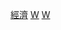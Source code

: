 {{Commons category|Economy of Washington, D.C.}}

[[Category:华盛顿哥伦比亚特区|經濟]]
[[Category:美国各州经济|W]]
[[Category:美國各城市經濟|W]]